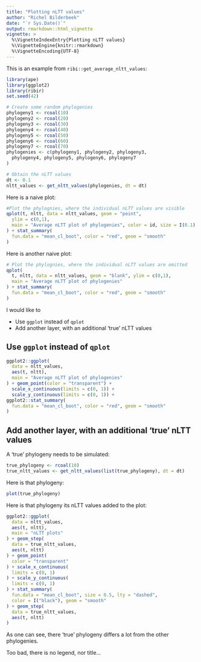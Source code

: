```yaml
---
title: "Plotting nLTT values"
author: "Richel Bilderbeek"
date: "`r Sys.Date()`"
output: rmarkdown::html_vignette
vignette: >
  %\VignetteIndexEntry{Plotting nLTT values}
  %\VignetteEngine{knitr::rmarkdown}
  %\VignetteEncoding{UTF-8}
---
```


This is an example from `ribi::get_average_nltt_values`:

```r
library(ape)
library(ggplot2)
library(ribir)
set.seed(42)

# Create some random phylogenies
phylogeny1 <- rcoal(10)
phylogeny2 <- rcoal(20)
phylogeny3 <- rcoal(30)
phylogeny4 <- rcoal(40)
phylogeny5 <- rcoal(50)
phylogeny6 <- rcoal(60)
phylogeny7 <- rcoal(70)
phylogenies <- c(phylogeny1, phylogeny2, phylogeny3,
  phylogeny4, phylogeny5, phylogeny6, phylogeny7
)

# Obtain the nLTT values
dt <- 0.1
nltt_values <- get_nltt_values(phylogenies, dt = dt)
```

Here is a naive plot:

```r
#Plot the phylognies, where the individual nLTT values are visible
qplot(t, nltt, data = nltt_values, geom = "point",
  ylim = c(0,1),
  main = "Average nLTT plot of phylogenies", color = id, size = I(0.1)
) + stat_summary(
  fun.data = "mean_cl_boot", color = "red", geom = "smooth"
)
```

Here is another naive plot:

```r
# Plot the phylognies, where the individual nLTT values are omitted
qplot(
  t, nltt, data = nltt_values, geom = "blank", ylim = c(0,1),
  main = "Average nLTT plot of phylogenies"
) + stat_summary(
  fun.data = "mean_cl_boot", color = "red", geom = "smooth"
)
```

I would like to

 * Use `ggplot` instead of `qplot`
 * Add another layer, with an additional 'true' nLTT values

##  Use `ggplot` instead of `qplot`

```r
ggplot2::ggplot(
  data = nltt_values,
  aes(t, nltt),
  main = "Average nLTT plot of phylogenies"
) + geom_point(color = "transparent") +
  scale_x_continuous(limits = c(0, 1)) +
  scale_y_continuous(limits = c(0, 1)) +
ggplot2::stat_summary(
  fun.data = "mean_cl_boot", color = "red", geom = "smooth"
)
```

## Add another layer, with an additional 'true' nLTT values

A 'true' phylogeny needs to be simulated:

```r
true_phylogeny <- rcoal(10)
true_nltt_values <- get_nltt_values(list(true_phylogeny), dt = dt)
```

Here is that phylogeny:

```r
plot(true_phylogeny)
```

Here is that phylogeny its nLTT values added to the plot:

```r
ggplot2::ggplot(
  data = nltt_values,
  aes(t, nltt),
  main = "nLTT plots"
) + geom_step(
  data = true_nltt_values,
  aes(t, nltt)
) + geom_point(
  color = "transparent"
) + scale_x_continuous(
  limits = c(0, 1)
) + scale_y_continuous(
  limits = c(0, 1)
) + stat_summary(
  fun.data = "mean_cl_boot", size = 0.5, lty = "dashed", 
  color = I("black"), geom = "smooth"
) + geom_step(
  data = true_nltt_values,
  aes(t, nltt)
) 
```

As one can see, there 'true' phylogeny differs a lot from the
other phylogenies.

Too bad, there is no legend, nor title...
